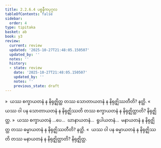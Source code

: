 ```yaml
---
title: 2.2.6.4 ပစ္စနီကပုဂ္ဂလ
tableOfContents: false
sidebar:
  order: 4
type: tipitaka
basket: ab
book: y3
review:
  current: review
  updated: '2025-10-27T21:48:05.150507'
  updated_by: ''
  notes: ''
  history:
  - state: review
    date: '2025-10-27T21:48:05.150507'
    updated_by: ''
    notes: ''
    previous_state: draft
---
```



<ReviewStatus review={frontmatter.review} showDetails={true} />

<HypothesisAnnotation frontmatter={frontmatter} />

<DynamicBreadcrumb />

<Division number="193" book="y3" e="ch" v="33" p="166">

<Paragraph number="1549" book="y3">
»  ယဿ စက္ခာယတနံ န နိရုဇ္ဈိတ္ထ တဿ သောတာယတနံ န နိရုဇ္ဈိဿတီတိ? နတ္ထိ.
</Paragraph>

<Paragraph number="1550" book="y3">
«  ယဿ ဝါ ပန သောတာယတနံ န နိရုဇ္ဈိဿတိ တဿ စက္ခာယတနံ န နိရုဇ္ဈိတ္ထာတိ? နိရုဇ္ဈိတ္ထ.
</Paragraph>

<Paragraph number="1551" book="y3">
»  ယဿ စက္ခာယတနံ …ပေ…  ဃာနာယတနံ…  ရူပါယတနံ…  မနာယတနံ န နိရုဇ္ဈိတ္ထ တဿ ဓမ္မာယတနံ န နိရုဇ္ဈိဿတီတိ? နတ္ထိ.
</Paragraph>

<Paragraph number="1552" book="y3">
«  ယဿ ဝါ ပန ဓမ္မာယတနံ န နိရုဇ္ဈိဿတိ တဿ မနာယတနံ န နိရုဇ္ဈိတ္ထာတိ? နိရုဇ္ဈိတ္ထ.
</Paragraph>
</Division>